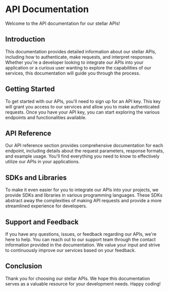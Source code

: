 # API Documentation

Welcome to the API documentation for our stellar APIs!

## Introduction

This documentation provides detailed information about our stellar APIs, including how to authenticate, make requests, and interpret responses. Whether you're a developer looking to integrate our APIs into your application or a curious user wanting to explore the capabilities of our services, this documentation will guide you through the process.

## Getting Started

To get started with our APIs, you'll need to sign up for an API key. This key will grant you access to our services and allow you to make authenticated requests. Once you have your API key, you can start exploring the various endpoints and functionalities available.

## API Reference

Our API reference section provides comprehensive documentation for each endpoint, including details about the request parameters, response formats, and example usage. You'll find everything you need to know to effectively utilize our APIs in your applications.

## SDKs and Libraries

To make it even easier for you to integrate our APIs into your projects, we provide SDKs and libraries in various programming languages. These SDKs abstract away the complexities of making API requests and provide a more streamlined experience for developers.

## Support and Feedback

If you have any questions, issues, or feedback regarding our APIs, we're here to help. You can reach out to our support team through the contact information provided in the documentation. We value your input and strive to continuously improve our services based on your feedback.

## Conclusion

Thank you for choosing our stellar APIs. We hope this documentation serves as a valuable resource for your development needs. Happy coding!
